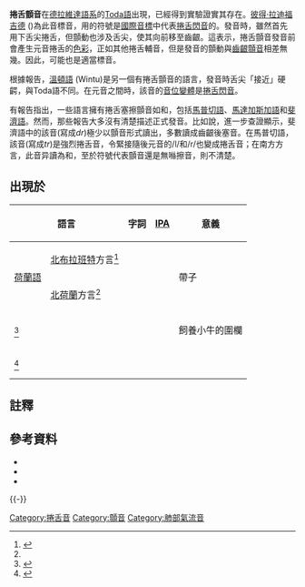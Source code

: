 {{infobox IPA
|ipa number=125 433 122
|ipa symbol=ɽr
|decimal1=637
|decimal2=865
|decimal3=114
}}

'''捲舌顫音'''在[[德拉维达语系|德拉維達語系]]的[[Toda語|Toda語]]出現，已經得到實驗證實其存在。[[彼得·拉迪福吉德|彼得·拉迪福吉德]] ({{lang|en|Peter Ladefoged}})為此音標音，用的符號是[[國際音標|國際音標]]中代表[[捲舌閃音|捲舌閃音]]的'''{{IPA|ɽ}}'''。發音時，雖然首先用下舌尖捲舌，但顫動也涉及舌尖，使其向前移至齒齦。這表示，捲舌顫音發音前會產生元音捲舌的[[色彩_(語言學)|色彩]]，正如其他捲舌輔音，但是發音的顫動與[[齿龈颤音|齒齦顫音]]相差無幾。因此，{{IPA|[ɽ͡r]}}可能也是適當標音。 

根據報告，[[溫頓語|溫頓語]] (Wintu)是另一個有捲舌顫音的語言，發音時舌尖「接近」硬齶，與Toda語不同。在元音之間時，該音的[[同位異音|音位變體]]是[[捲舌閃音|捲舌閃音]]。

有報告指出，一些語言擁有捲舌塞擦顫音如{{IPA|[ɳɖ͡ɽ̝]}}和{{IPA|[ʈ͡ɽ̝̊]}}，包括[[馬普切語|馬普切語]]、[[馬達加斯加語|馬達加斯加語]]和[[斐济语|斐濟語]]。然而，那些報告大多沒有清楚描述正式發音。比如說，進一步查證顯示，斐濟語中的該音(寫成''dr'')極少以顫音形式讀出，多數讀成齒齦後塞音{{IPA|[n̠d̠]}}。在馬普切語，該音(寫成''tr'')是強烈捲舌音，令緊接隨後元音的/l/和/r/也變成捲舌音；在南方方言，此音异讀為{{IPA|/ʈ͡ɽ/}}和{{IPA|/ʈ͡ʂ/}}，至於符號{{IPA|<ɽ>}}代表顫音還是無噝擦音，則不清楚。

== 出現於 ==
{| class="wikitable"
!colspan=2| 語言
! 字詞
! [[國際音標|IPA]]
! 意義
! 註釋
|-
|rowspan=2| [[荷蘭語|荷蘭語]]
| [[北布拉班特省|北布拉班特]]方言<ref name=GoeVan107>{{Harvcoltxt|Goeman|van de Velde|2001|p=107}}</ref>
|rowspan=2| {{lang|nl|[[荷蘭語正寫法|'''r'''iem]]}}
|rowspan=2| {{IPA|[ɽrim]}}
|rowspan=2| 帶子
|rowspan=2| {{IPA|/r/}}的一個罕見變體，且幾乎僅出現在字首中。<ref>{{Harvcoltxt|Goeman|van de Velde|2001|pp=95, 97, 101, 107}}</ref>{{IPA|/r/}}的實際發音在方言之間差異很大。參見{{tsl|en|Dutch phonology|荷蘭語音系}}
|-
| [[北荷蘭省|北荷蘭]]方言<ref name=GoeVan107/>
|-
|colspan=2| {{tsl|en|Toda language|托達語}}<ref name=SOWL>{{Harvcoltxt|Ladefoged|Maddieson|1996|p=223}}</ref>
|colspan=2 align=center| {{IPA|[kaɽr]}}
| 飼養小牛的圍欄
| 為舌下音（Subapical）。托達語中分辨普通與[[顎音化|顎音化]]的前齒齦顫音、齒齦顫音與捲舌顫音。<ref name=SOWL/>
|-
|colspan=2| {{tsl|en|Wintu language|溫頓語}}<ref>{{Harvcoltxt|Pitkin|1984|p=?}}</ref>
|colspan=2| {{example needed|date=December 2018}}
|
| 舌尖音。
|}
== 註釋 ==
{{reflist}}

== 參考資料 ==
{{refbegin|2}}
*{{citation|last1=Goeman|first1=Ton|last2=Van de Velde|first2=Hans|chapter=Co-occurrence constraints on {{IPA|/r/}} and {{IPA|/ɣ/}} in Dutch dialects
|pages=91–112|editor-last2=van Hout|editor-first2=Roeland|editor-last1=van de Velde|editor-first1=Hans|year=2001|title='r-atics|publisher=Etudes & Travaux
|place=Brussels|issn=0777-3692|url=https://www.researchgate.net/publication/254818745_'r-tics._Sociolinguistic_phonetic_and_phonological_characteristics_of_r}}
*{{SOWL}}
*{{citation|last=Pitkin|first=Harvey|year=1984|title=Wintu grammar|publisher=University of California Press.|place=Berkeley|isbn=0-520-09612-6}}
{{refend}}
{{-}}
{{IPA navigation|state=collapsed}}
{{LetterR|state=collapsed}}

[[Category:捲舌音|Category:捲舌音]]
[[Category:顫音|Category:顫音]]
[[Category:肺部氣流音|Category:肺部氣流音]]